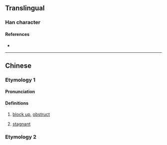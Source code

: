 {{character info}}
==Translingual==

===Han character===
{{Han char|rn=85|rad=水|as=06|sn=9|four=|canj=EGDI|ids=⿰氵寺}}

====References====
* {{Han ref|kx=0620.070|dkj=17376|dj=1015.110|hdz=31601.080|uh=6D14|ud=27924}}

----

==Chinese==
{{zh-forms}}

===Etymology 1===

====Pronunciation====
{{zh-pron
|m=zhǐ
|c=zi2
|mc=y
|oc=y
|ma=
|cat=v,a
}}

====Definitions====
{{zh-hanzi}}

# {{lb|zh|archaic}} [[block up]], [[obstruct]]
# {{lb|zh|archaic}} [[stagnant]]

===Etymology 2===
{{zh-see|沚|a}}